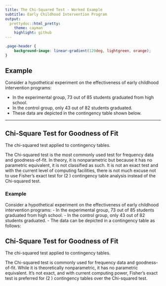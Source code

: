 ```yaml
---
title: The Chi-Squared Test - Worked Example
subtitle: Early Childhood Intervention Program
output:
  prettydoc::html_pretty:
    theme: cayman
    highlight: github
---
```


```css
.page-header {
    background-image: linear-gradient(120deg, lightgreen, orange);
}
```

## Example

Consider a hypothetical experiment on the effectiveness of early childhood intervention programs:

- In the experimental group, 73 out of 85 students graduated from high school.
- In the control group, only 43 out of 82 students graduated.
- These data are depicted in the contingency table shown below.

---

## Chi-Square Test for Goodness of Fit

The chi-squared test applied to contingency tables.

The Chi-squared test is the most commonly used test for frequency data and goodness-of-fit. In theory, it is nonparametric but because it has no parametric equivalent, it is not classified as such. It is not an exact test and with the current level of computing facilities, there is not much excuse not to use Fisher’s exact test for \(2 \times 2\) contingency table analysis instead of the Chi-squared test.

### Example

Consider a hypothetical experiment on the effectiveness of early childhood intervention programs:
- In the experimental group, 73 out of 85 students graduated from high school.
- In the control group, only 43 out of 82 students graduated.
- The data can be depicted in a contingency table as follows:

## Chi-Square Test for Goodness of Fit

The chi-squared test applied to contingency tables.

The Chi-squared test is commonly used for frequency data and goodness-of-fit. While it is theoretically nonparametric, it has no parametric equivalent. It's not exact, and with current computing power, Fisher's exact test is preferred for \(2 \times 2\) contingency tables over the Chi-squared test.

